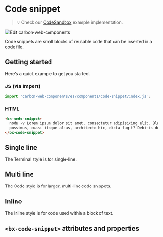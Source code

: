 
# Code snippet

> 💡 Check our
> [CodeSandbox](https://codesandbox.io/s/github/carbon-design-system/carbon-web-components/tree/main/examples/codesandbox/basic/components/code-snippet)
> example implementation.

[![Edit carbon-web-components](https://codesandbox.io/static/img/play-codesandbox.svg)](https://codesandbox.io/s/github/carbon-design-system/carbon-web-components/tree/main/examples/codesandbox/basic/components/code-snippet)

Code snippets are small blocks of reusable code that can be inserted in a code file.

## Getting started

Here's a quick example to get you started.

### JS (via import)

```javascript
import 'carbon-web-components/es/components/code-snippet/index.js';
```

### HTML

```html
<bx-code-snippet>
  node -v Lorem ipsum dolor sit amet, consectetur adipisicing elit. Blanditiis, veritatis voluptate id incidunt molestiae officia
  possimus, quasi itaque alias, architecto hic, dicta fugit? Debitis delectus quidem explicabo vitae laboriosam!
</bx-code-snippet>
```

## Single line

The Terminal style is for single-line.

<Preview withToolbar>
  <Story id="components-code-snippet--single-line" height="160px" />
</Preview>

## Multi line

The Code style is for larger, multi-line code snippets.

<Preview withToolbar>
  <Story id="components-code-snippet--multi-line" height="320px" />
</Preview>

## Inline

The Inline style is for code used within a block of text.

<Preview withToolbar>
  <Story id="components-code-snippet--inline" height="160px" />
</Preview>

## `<bx-code-snippet>` attributes and properties

<Props of="bx-code-snippet" />
